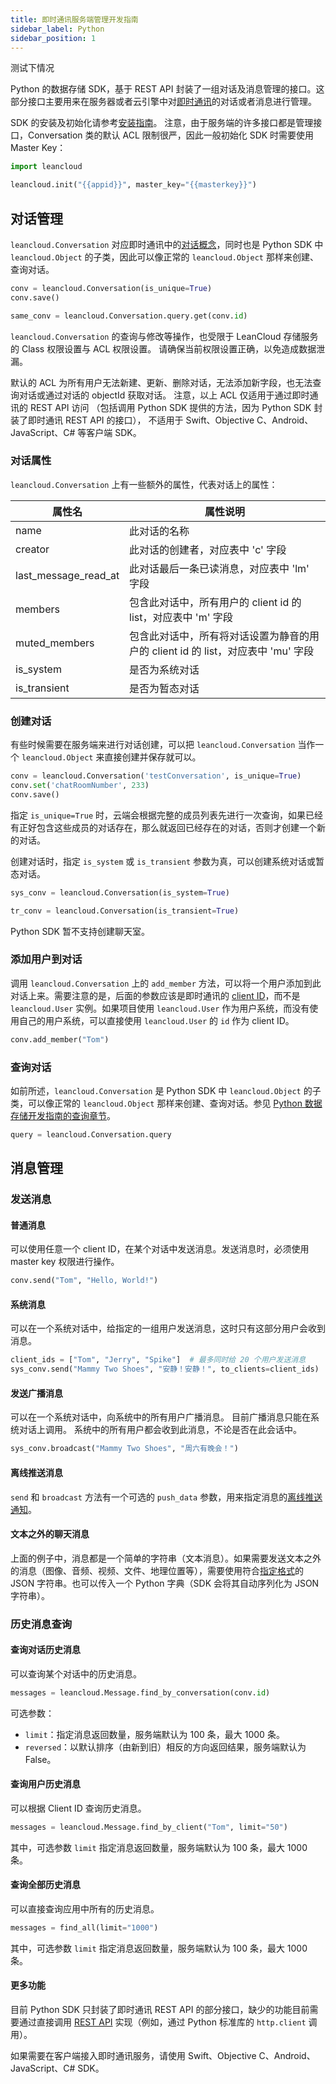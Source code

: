 ```yaml
---
title: 即时通讯服务端管理开发指南
sidebar_label: Python
sidebar_position: 1
---
```



测试下情况

Python 的数据存储 SDK，基于 REST API 封装了一组对话及消息管理的接口。这部分接口主要用来在服务器或者云引擎中对[即时通讯](/sdk/im/guide/overview/)的对话或者消息进行管理。

SDK 的安装及初始化请参考[安装指南](/sdk/storage/guide/setup-python/)。
注意，由于服务端的许多接口都是管理接口，Conversation 类的默认 ACL 限制很严，因此一般初始化 SDK 时需要使用 Master Key：

```python
import leancloud

leancloud.init("{{appid}}", master_key="{{masterkey}}")
```

## 对话管理

`leancloud.Conversation` 对应即时通讯中的[对话概念](/sdk/im/guide/overview/#对话conversation)，同时也是 Python SDK 中 `leancloud.Object` 的子类，因此可以像正常的 `leancloud.Object` 那样来创建、查询对话。

```python
conv = leancloud.Conversation(is_unique=True)
conv.save()

same_conv = leancloud.Conversation.query.get(conv.id)
```

`leancloud.Conversation` 的查询与修改等操作，也受限于 LeanCloud 存储服务的 Class 权限设置与 ACL 权限设置。
请确保当前权限设置正确，以免造成数据泄漏。

默认的 ACL 为所有用户无法新建、更新、删除对话，无法添加新字段，也无法查询对话或通过对话的 objectId 获取对话。
注意，以上 ACL 仅适用于通过即时通讯的 REST API 访问
（包括调用 Python SDK 提供的方法，因为 Python SDK 封装了即时通讯 REST API 的接口），
不适用于 Swift、Objective C、Android、JavaScript、C# 等客户端 SDK。

### 对话属性

`leancloud.Conversation` 上有一些额外的属性，代表对话上的属性：

| 属性名 | 属性说明 |
| - | - |
| name    |  此对话的名称 |
| creator    |  此对话的创建者，对应表中 'c' 字段 |
| last_message_read_at    |  此对话最后一条已读消息，对应表中 'lm' 字段 |
| members    |  包含此对话中，所有用户的 client id 的 list，对应表中 'm' 字段 |
| muted_members    |  包含此对话中，所有将对话设置为静音的用户的 client id 的 list，对应表中 'mu' 字段 |
| is_system    |  是否为系统对话 |
| is_transient    |  是否为暂态对话 |


### 创建对话

有些时候需要在服务端来进行对话创建，可以把 `leancloud.Conversation` 当作一个 `leancloud.Object` 来直接创建并保存就可以。

```python
conv = leancloud.Conversation('testConversation', is_unique=True)
conv.set('chatRoomNumber', 233)
conv.save()
```

指定 `is_unique=True` 时，云端会根据完整的成员列表先进行一次查询，如果已经有正好包含这些成员的对话存在，那么就返回已经存在的对话，否则才创建一个新的对话。

创建对话时，指定 `is_system` 或 `is_transient` 参数为真，可以创建系统对话或暂态对话。

```python
sys_conv = leancloud.Conversation(is_system=True)

tr_conv = leancloud.Conversation(is_transient=True)
```

Python SDK 暂不支持创建聊天室。

### 添加用户到对话

调用 `leancloud.Conversation` 上的 `add_member` 方法，可以将一个用户添加到此对话上来。需要注意的是，后面的参数应该是即时通讯的 [client ID](/sdk/im/guide/overview/#clientid用户和登录)，而不是 `leancloud.User` 实例。如果项目使用 `leancloud.User` 作为用户系统，而没有使用自己的用户系统，可以直接使用 `leancloud.User` 的 `id` 作为 client ID。

```python
conv.add_member("Tom")
```

### 查询对话

如前所述，`leancloud.Conversation` 是 Python SDK 中 `leancloud.Object` 的子类，可以像正常的 `leancloud.Object` 那样来创建、查询对话。参见 [Python 数据存储开发指南的查询章节](/sdk/storage/guide/setup-python/#查询)。

```python
query = leancloud.Conversation.query
```

## 消息管理

### 发送消息

#### 普通消息

可以使用任意一个 client ID，在某个对话中发送消息。发送消息时，必须使用 master key 权限进行操作。

```python
conv.send("Tom", "Hello, World!")
```

#### 系统消息

可以在一个系统对话中，给指定的一组用户发送消息，这时只有这部分用户会收到消息。

```python
client_ids = ["Tom", "Jerry", "Spike"]  # 最多同时给 20 个用户发送消息
sys_conv.send("Mammy Two Shoes", "安静！安静！", to_clients=client_ids)
```

#### 发送广播消息

可以在一个系统对话中，向系统中的所有用户广播消息。
目前广播消息只能在系统对话上调用。
系统中的所有用户都会收到此消息，不论是否在此会话中。

```python
sys_conv.broadcast("Mammy Two Shoes", "周六有晚会！")
```

#### 离线推送消息

`send` 和 `broadcast` 方法有一个可选的 `push_data` 参数，用来指定消息的[离线推送通知](/sdk/im/guide/intermediate/#离线推送通知)。

#### 文本之外的聊天消息

上面的例子中，消息都是一个简单的字符串（文本消息）。如果需要发送文本之外的消息（图像、音频、视频、文件、地理位置等），需要使用符合[指定格式](/sdk/im/guide/overview/#富媒体消息)的 JSON 字符串。也可以传入一个 Python 字典（SDK 会将其自动序列化为 JSON 字符串）。

### 历史消息查询

#### 查询对话历史消息

可以查询某个对话中的历史消息。

```python
messages = leancloud.Message.find_by_conversation(conv.id)
```

可选参数：

- `limit`：指定消息返回数量，服务端默认为 100 条，最大 1000 条。
- `reversed`：以默认排序（由新到旧）相反的方向返回结果，服务端默认为 False。

#### 查询用户历史消息

可以根据 Client ID 查询历史消息。

```python
messages = leancloud.Message.find_by_client("Tom", limit="50")
```

其中，可选参数 `limit` 指定消息返回数量，服务端默认为 100 条，最大 1000 条。

#### 查询全部历史消息

可以直接查询应用中所有的历史消息。

```python
messages = find_all(limit="1000")
```

其中，可选参数 `limit` 指定消息返回数量，服务端默认为 100 条，最大 1000 条。

#### 更多功能

目前 Python SDK 只封装了即时通讯 REST API 的部分接口，缺少的功能目前需要通过直接调用 [REST API](/sdk/im/guide/rest/) 实现（例如，通过 Python 标准库的 `http.client` 调用）。

如果需要在客户端接入即时通讯服务，请使用 Swift、Objective C、Android、JavaScript、C# SDK。
